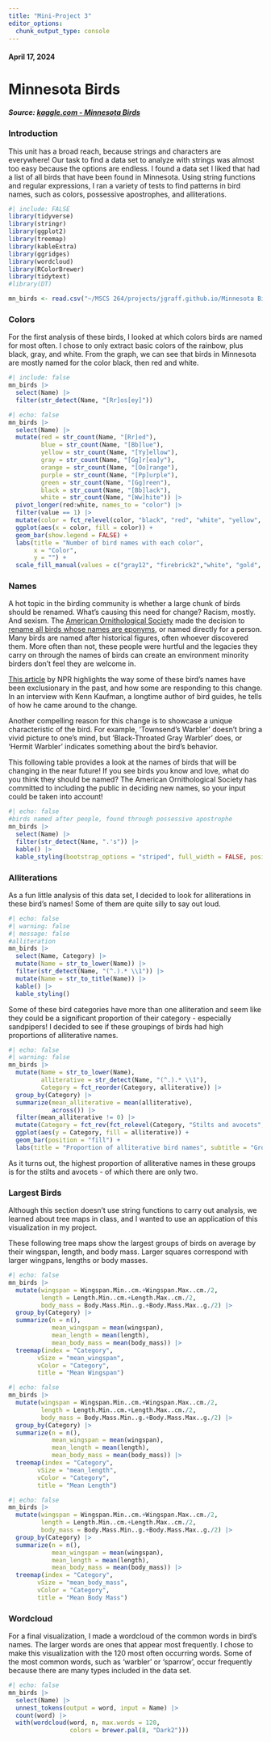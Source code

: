 ```yaml
---
title: "Mini-Project 3"
editor_options: 
  chunk_output_type: console
---
```


#### April 17, 2024

# Minnesota Birds

##### Source: [kaggle.com - Minnesota Birds](https://www.kaggle.com/datasets/hannahcollins/minnesota-birds?resource=download)

### Introduction

This unit has a broad reach, because strings and characters are everywhere! Our task to find a data set to analyze with strings was almost too easy because the options are endless. I found a data set I liked that had a list of all birds that have been found in Minnesota. Using string functions and regular expressions, I ran a variety of tests to find patterns in bird names, such as colors, possessive apostrophes, and alliterations. 

```r
#| include: FALSE
library(tidyverse)
library(stringr)
library(ggplot2)
library(treemap)
library(kableExtra)
library(ggridges)
library(wordcloud)
library(RColorBrewer)
library(tidytext)
#library(DT)

mn_birds <- read.csv("~/MSCS 264/projects/jgraff.github.io/Minnesota Birds.csv")
```

### Colors

For the first analysis of these birds, I looked at which colors birds are named for most often. I chose to only extract basic colors of the rainbow, plus black, gray, and white. From the graph, we can see that birds in Minnesota are mostly named for the color black, then red and white.

```r
#| include: false
mn_birds |>
  select(Name) |>
  filter(str_detect(Name, "[Rr]os[ey]"))
```


```r
#| echo: false
mn_birds |>
  select(Name) |>
  mutate(red = str_count(Name, "[Rr]ed"),
         blue = str_count(Name, "[Bb]lue"),
         yellow = str_count(Name, "[Yy]ellow"),
         gray = str_count(Name, "[Gg]r[ea]y"),
         orange = str_count(Name, "[Oo]range"),
         purple = str_count(Name, "[Pp]urple"),
         green = str_count(Name, "[Gg]reen"),
         black = str_count(Name, "[Bb]lack"),
         white = str_count(Name, "[Ww]hite")) |>
  pivot_longer(red:white, names_to = "color") |>
  filter(value == 1) |>
  mutate(color = fct_relevel(color, "black", "red", "white", "yellow", "blue", "gray", "green", "purple", "orange")) |>
  ggplot(aes(x = color, fill = color)) +
  geom_bar(show.legend = FALSE) +
  labs(title = "Number of bird names with each color", 
       x = "Color",
       y = "") +
  scale_fill_manual(values = c("gray12", "firebrick2","white", "gold", "dodgerblue2", "gray", "springgreen3", "orchid3", "orange"))
```

### Names

A hot topic in the birding community is whether a large chunk of birds should be renamed. What's causing this need for change? Racism, mostly. And sexism. The [American Ornithological Society](https://americanornithology.org/) made the decision to [rename all birds whose names are eponyms](https://americanornithology.org/about/english-bird-names-project/), or named directly for a person. Many birds are named after historical figures, often whoever discovered them. More often than not, these people were hurtful and the legacies they carry on through the names of birds can create an environment minority birders don't feel they are welcome in.

[This article](https://www.npr.org/2023/11/01/1209660753/these-american-birds-and-dozens-more-will-be-renamed-to-remove-human-monikers) by NPR highlights the way some of these bird's names have been exclusionary in the past, and how some are responding to this change. In an interview with Kenn Kaufman, a longtime author of bird guides, he tells of how he came around to the change.

Another compelling reason for this change is to showcase a unique characteristic of the bird. For example, 'Townsend's Warbler' doesn't bring a vivid picture to one's mind, but 'Black-Throated Gray Warbler' does, or 'Hermit Warbler' indicates something about the bird's behavior. 

This following table provides a look at the names of birds that will be changing in the near future! If you see birds you know and love, what do you think they should be named? The American Ornithological Society has committed to including the public in deciding new names, so your input could be taken into account! 
```r
#| echo: false
#birds named after people, found through possessive apostrophe
mn_birds |>
  select(Name) |>
  filter(str_detect(Name, ".'s")) |>
  kable() |>
  kable_styling(bootstrap_options = "striped", full_width = FALSE, position = "float_right")
```

### Alliterations

As a fun little analysis of this data set, I decided to look for alliterations in these bird's names! Some of them are quite silly to say out loud. 
```r
#| echo: false
#| warning: false
#| message: false
#alliteration
mn_birds |>
  select(Name, Category) |>
  mutate(Name = str_to_lower(Name)) |>
  filter(str_detect(Name, "(^.).* \\1")) |>
  mutate(Name = str_to_title(Name)) |>
  kable() |>
  kable_styling()
```
Some of these bird categories have more than one alliteration and seem like they could be a significant proportion of their category - especially sandpipers! I decided to see if these groupings of birds had high proportions of alliterative names.

```r
#| echo: false
#| warning: false
mn_birds |>
  mutate(Name = str_to_lower(Name),
         alliterative = str_detect(Name, "(^.).* \\1"),
         Category = fct_reorder(Category, alliterative)) |>
  group_by(Category) |>
  summarize(mean_alliterative = mean(alliterative),
            across()) |>
  filter(mean_alliterative != 0) |>
  mutate(Category = fct_rev(fct_relevel(Category, "Stilts and avocets", "Tits, chickadees, and titmice", "Troupials and allies", "Longspurs and snow buntings", "Falcons and caracaras", "Sandpipers and allies", "Plovers and lapwings", "Wrens", "Pigeons and doves", "Gulls, terns, and skimmers", "New World sparrows", "Tyrant flycatchers", "Owls", "New World warblers", "Ducks, geese, and waterfowl"))) |>
  ggplot(aes(y = Category, fill = alliterative)) +
  geom_bar(position = "fill") +
  labs(title = "Proportion of alliterative bird names", subtitle = "Grouped by category of bird", x = "Proportion", fill = "Alliterative")
```
As it turns out, the highest proportion of alliterative names in these groups is for the stilts and avocets - of which there are only two.


### Largest Birds

Although this section doesn't use string functions to carry out analysis, we learned about tree maps in class, and I wanted to use an application of this visualization in my project. 

These following tree maps show the largest groups of birds on average by their wingspan, length, and body mass. Larger squares correspond with larger wingpans, lengths or body masses.
```r
#| echo: false
mn_birds |>
  mutate(wingspan = Wingspan.Min..cm.+Wingspan.Max..cm./2,
         length = Length.Min..cm.+Length.Max..cm./2,
         body_mass = Body.Mass.Min..g.+Body.Mass.Max..g./2) |>
  group_by(Category) |>
  summarize(n = n(),
            mean_wingspan = mean(wingspan),
            mean_length = mean(length),
            mean_body_mass = mean(body_mass)) |>
  treemap(index = "Category",
        vSize = "mean_wingspan",
        vColor = "Category",
        title = "Mean Wingspan") 
```
```r
#| echo: false
mn_birds |>
  mutate(wingspan = Wingspan.Min..cm.+Wingspan.Max..cm./2,
         length = Length.Min..cm.+Length.Max..cm./2,
         body_mass = Body.Mass.Min..g.+Body.Mass.Max..g./2) |>
  group_by(Category) |>
  summarize(n = n(),
            mean_wingspan = mean(wingspan),
            mean_length = mean(length),
            mean_body_mass = mean(body_mass)) |>
  treemap(index = "Category",
        vSize = "mean_length",
        vColor = "Category",
        title = "Mean Length")
```
```r
#| echo: false
mn_birds |>
  mutate(wingspan = Wingspan.Min..cm.+Wingspan.Max..cm./2,
         length = Length.Min..cm.+Length.Max..cm./2,
         body_mass = Body.Mass.Min..g.+Body.Mass.Max..g./2) |>
  group_by(Category) |>
  summarize(n = n(),
            mean_wingspan = mean(wingspan),
            mean_length = mean(length),
            mean_body_mass = mean(body_mass)) |>
  treemap(index = "Category",
        vSize = "mean_body_mass",
        vColor = "Category",
        title = "Mean Body Mass")
```

### Wordcloud

For a final visualization, I made a wordcloud of the common words in bird's names. The larger words are ones that appear most frequently. I chose to make this visualization with the 120 most often occurring words. Some of the most common words, such as 'warbler' or 'sparrow', occur frequently because there are many types included in the data set.
```r
#| echo: false
mn_birds |>
  select(Name) |>
  unnest_tokens(output = word, input = Name) |>
  count(word) |>
  with(wordcloud(word, n, max.words = 120, 
                 colors = brewer.pal(8, "Dark2")))
```

